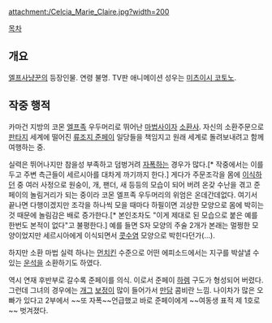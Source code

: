 attachment:/Celcia_Marie_Claire.jpg?width=200

[[목차]]

== 개요 ==
[[엘프사냥꾼]]의 등장인물. 연령 불명. TV판 애니메이션 성우는 [[미츠이시 코토노]].

== 작중 행적 ==
카마건 지방의 코몬 [[엘프]]족 우두머리로 뛰어난 [[마법사]]이자 [[소환]]사. 자신의 소환주문으로 [[판타지]] 세계에 떨어진 [[류조지 준페이]] 일당들을 책임지고 원래 세계로 돌려보내려고 함께 여행하는 중.

실력은 뛰어나지만 참을성 부족하고 덤벙거려 [[자폭]]하는 경우가 많다.[* 작중에서는 이를 두고 주변 측근들이 세르시아를 대차게 까기까지 한다.] 게다가 주문조각을 몸에 [[이식]]하던 중 여러 사정으로 원숭이, 개, 팬더, 새 등등의 모습이 되어 버려 온갖 수난을 겪고 준페이의 놀림거리가 되는 중이라 코몬 엘프족 우두머리의 위엄은 온데간데없다. 여기서 끝나면 다행이겠지만 조각을 하나씩 모을 때마다 하필이면 괴상한 모양으로 몸에 박히는 것 때문에 놀림감은 배로 증가한다.[* 본인조차도 "이게 제대로 된 모습으로 붙은 예를 한번도 본적이 없다"고 불평한다.] 예를 들면 S자 모양의 주술 2개가 본래는 멀쩡한 모양이었지만 세르시아에게 이식되면서 [[콧수염]] 모양으로 박힌다던가(…).

하지만 소환 마법 실력 하나는 [[먼치킨]] 수준으로 어떤 에피소드에서는 지구를 박살낼 수 있는 [[운석]]을 소환하기도 하였다.

역시 연재 후반부로 갈수록 준페이를 의식. 이로서 준페이 [[하렘]] 구도가 형성되어 버렸다. 그런데 그녀의 경우에는 [[개그]] [[보정]]이 많이 들어가서 [[만담]] 콤비란 느낌. 나이차가 많은 오빠가 있다고 2부에서 ~~또 자폭~~언급했고 바로 준페이에게 ~~여동생 표적 제 1호로~~ 벗겨졌다.
